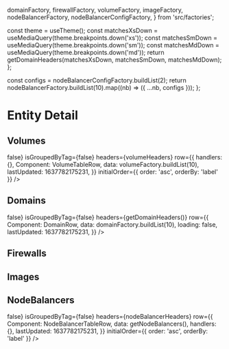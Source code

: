   domainFactory,
  firewallFactory,
  volumeFactory,
  imageFactory,
  nodeBalancerFactory,
  nodeBalancerConfigFactory,
} from 'src/factories';

<Meta title="Features/Entity Table" component={EntityTable} />

  const theme = useTheme();
  const matchesXsDown = useMediaQuery(theme.breakpoints.down('xs'));
  const matchesSmDown = useMediaQuery(theme.breakpoints.down('sm'));
  const matchesMdDown = useMediaQuery(theme.breakpoints.down('md'));
  return getDomainHeaders(matchesXsDown, matchesSmDown, matchesMdDown);
};

  const configs = nodeBalancerConfigFactory.buildList(2);
  return nodeBalancerFactory.buildList(10).map((nb) => ({ ...nb, configs }));
};

# Entity Detail

## Volumes

<Canvas>
  <Story name="Volumes">
    <EntityTable
      entity="volume"
      toggleGroupByTag={() => false}
      isGroupedByTag={false}
      headers={volumeHeaders}
      row={{
        handlers: {},
        Component: VolumeTableRow,
        data: volumeFactory.buildList(10),
        lastUpdated: 1637782175231,
      }}
      initialOrder={{ order: 'asc', orderBy: 'label' }}
    />
  </Story>
</Canvas>

## Domains

<Canvas>
  <Story name="Domains">
    <Provider store={store}>
      <Grid spacing={8}>
        <EntityTable
          entity="domains"
          toggleGroupByTag={() => false}
          isGroupedByTag={false}
          headers={getDomainHeaders()}
          row={{
            Component: DomainRow,
            data: domainFactory.buildList(10),
            loading: false,
            lastUpdated: 1637782175231,
          }}
        />
      </Grid>
    </Provider>
  </Story>
</Canvas>

## Firewalls

<Canvas>
  <Story name="Firewalls">
    <EntityTable
      entity="firewall"
      headers={firewallHeaders}
      row={{
        handlers: {},
        Component: FirewallRow,
        data: firewallFactory.buildList(10),
        loading: false,
        lastUpdated: 1637782175231,
        error: undefined,
      }}
      initialOrder={{ order: 'asc', orderBy: 'domain' }}
    />
  </Story>
</Canvas>

## Images

<Canvas>
  <Story name="Images">
    <EntityTable
      entity="image"
      headers={getImageHeaders('manual')}
      row={{
        Component: ImageRow,
        data: imageFactory.buildList(10),
        loading: false,
        lastUpdated: 1637782175231,
        handlers: {},
      }}
      initialOrder={{ order: 'asc', orderBy: 'label' }}
    />
  </Story>
</Canvas>

## NodeBalancers

<Canvas>
  <Story name="NodeBalancers">
    <EntityTable
      entity="nodebalancer"
      toggleGroupByTag={() => false}
      isGroupedByTag={false}
      headers={nodeBalancerHeaders}
      row={{
        Component: NodeBalancerTableRow,
        data: getNodeBalancers(),
        handlers: {},
        lastUpdated: 1637782175231,
      }}
      initialOrder={{ order: 'asc', orderBy: 'label' }}
    />
  </Story>
</Canvas>
